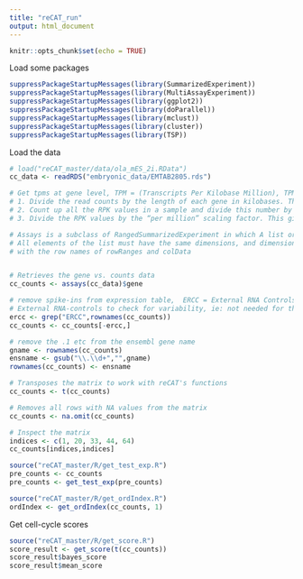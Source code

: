 ```yaml
---
title: "reCAT_run"
output: html_document
---
```


```r
knitr::opts_chunk$set(echo = TRUE)
```

Load some packages

```r
suppressPackageStartupMessages(library(SummarizedExperiment))
suppressPackageStartupMessages(library(MultiAssayExperiment))
suppressPackageStartupMessages(library(ggplot2))
suppressPackageStartupMessages(library(doParallel))
suppressPackageStartupMessages(library(mclust))
suppressPackageStartupMessages(library(cluster))
suppressPackageStartupMessages(library(TSP))
```

Load the data 

```r
# load("reCAT_master/data/ola_mES_2i.RData")
cc_data <- readRDS("embryonic_data/EMTAB2805.rds")

# Get tpms at gene level, TPM = (Transcripts Per Kilobase Million), TPM is generated beforehand through
# 1. Divide the read counts by the length of each gene in kilobases. This gives you reads per kilobase (RPK).
# 2. Count up all the RPK values in a sample and divide this number by 1,000,000. This is your “per million” scaling factor.
# 3. Divide the RPK values by the “per million” scaling factor. This gives you TPM.

# Assays is a subclass of RangedSummarizedExperiment in which A list or SimpleList of matrix-like elements, or a matrix-like object. 
# All elements of the list must have the same dimensions, and dimension names (if present) must be consistent across elements and 
# with the row names of rowRanges and colData


# Retrieves the gene vs. counts data
cc_counts <- assays(cc_data)$gene

# remove spike-ins from expression table,  ERCC = External RNA Controls Consortium (ERCC)
# External RNA-controls to check for variability, ie: not needed for the analysis
ercc <- grep("ERCC",rownames(cc_counts))
cc_counts <- cc_counts[-ercc,]

# remove the .1 etc from the ensembl gene name
gname <- rownames(cc_counts)
ensname <- gsub("\\.\\d+","",gname)
rownames(cc_counts) <- ensname

# Transposes the matrix to work with reCAT's functions
cc_counts <- t(cc_counts)

# Removes all rows with NA values from the matrix
cc_counts <- na.omit(cc_counts)

# Inspect the matrix
indices <- c(1, 20, 33, 44, 64)
cc_counts[indices,indices]
```

```r
source("reCAT_master/R/get_test_exp.R")
pre_counts <- cc_counts
pre_counts <- get_test_exp(pre_counts)
```

```r
source("reCAT_master/R/get_ordIndex.R")
ordIndex <- get_ordIndex(cc_counts, 1)
```

Get cell-cycle scores

```r
source("reCAT_master/R/get_score.R")
score_result <- get_score(t(cc_counts))
score_result$bayes_score
score_result$mean_score
```